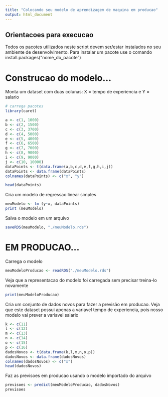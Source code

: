 ---
title: "Colocando seu modelo de aprendizagem de maquina em producao"
output: html_document
---

## Orientacoes para execucao
Todos os pacotes utilizados neste script devem ser/estar instalados no seu ambiente de desenvolvimento.
Para instalar um pacote use o comando install.packages("nome_do_pacote")

# Construcao do modelo...

Monta um dataset com duas colunas: X = tempo de experiencia e Y = salario
```{r, cache=FALSE, message=FALSE, warning=FALSE}
# carrega pacotes
library(caret)

a <- c(1, 1000)
b <- c(2, 1500)
c <- c(3, 3700)
d <- c(4, 5000)
e <- c(5, 4000)
f <- c(6, 6500)
g <- c(7, 7000)
h <- c(8, 9000)
i <- c(9, 9000)
j <- c(10, 10000)
dataPoints <- t(data.frame(a,b,c,d,e,f,g,h,i,j))
dataPoints <- data.frame(dataPoints)
colnames(dataPoints) <- c("x", "y")

head(dataPoints)
```

Cria um modelo de regressao linear simples
```{r}
meuModelo <- lm (y~x, dataPoints)
print (meuModelo)
```

Salva o modelo em um arquivo
```{r}
saveRDS(meuModelo, "./meuModelo.rds")

```

# EM PRODUCAO...

Carrega o modelo
```{r}
meuModeloProducao <- readRDS("./meuModelo.rds")
```

Veja que a representacao do modelo foi carregada sem precisar treina-lo novamente
```{r}
print(meuModeloProducao)
```

Cria um conjunto de dados novos para fazer a previsão em producao.
Veja que este dataset possui apenas a variavel tempo de experiencia, pois nosso modelo vai prever a variavel salario
```{r}
k <- c(11)
l <- c(12)
m <- c(13)
n <- c(14)
o <- c(15)
p <- c(16)
dadosNovos <- t(data.frame(k,l,m,n,o,p))
dadosNovos <- data.frame(dadosNovos)
colnames(dadosNovos) <- c("x")
head(dadosNovos)
```


Faz as previsoes em producao usando o modelo importado do arquivo
```{r}
previsoes <- predict(meuModeloProducao, dadosNovos)
previsoes
```

